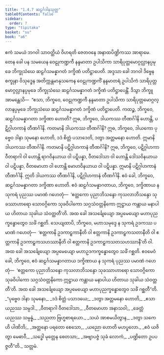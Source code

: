 ```yaml
---
title: "1.4.7 ဆဠင်္ဂဒါနသုတ္တ"
tableOfContents: false
sidebar:
  order: 7
type: "tipitaka"
basket: "su"
book: "a6"
---
```



<DynamicBreadcrumb />

<Division number="37" book="a6" e="ch" v="16" p="295">

<Paragraph number="242" book="a6">
ဧကံ သမယံ ဘဂဝါ သာဝတ္ထိယံ ဝိဟရတိ ဇေတဝနေ အနာထပိဏ္ဍိကဿ အာရာမေ. တေန ခေါ ပန သမယေန ဝေဠုကဏ္ဍကီ နန္ဒမာတာ ဥပါသိကာ သာရိပုတ္တမောဂ္ဂလ္လာနပ္ပမုခေ ဘိက္ခုသံဃေ ဆဠင်္ဂသမန္နာဂတံ ဒက္ခိဏံ ပတိဋ္ဌာပေတိ. အဒ္ဒသာ ခေါ ဘဂဝါ ဒိဗ္ဗေန စက္ခုနာ ဝိသုဒ္ဓေန အတိက္ကန္တမာနုသကေန ဝေဠုကဏ္ဍကိံ နန္ဒမာတရံ ဥပါသိကံ သာရိပုတ္တမောဂ္ဂလ္လာနပ္ပမုခေ ဘိက္ခုသံဃေ ဆဠင်္ဂသမန္နာဂတံ ဒက္ခိဏံ ပတိဋ္ဌာပေန္တိံ. ဒိသွာ ဘိက္ခူ အာမန္တေသိ—  “ဧသာ, ဘိက္ခဝေ, ဝေဠုကဏ္ဍကီ နန္ဒမာတာ ဥပါသိကာ သာရိပုတ္တမောဂ္ဂလ္လာနပ္ပမုခေ ဘိက္ခုသံဃေ ဆဠင်္ဂသမန္နာဂတံ ဒက္ခိဏံ ပတိဋ္ဌာပေတိ.
</Paragraph>

<Paragraph number="243" book="a6">
ကထဉ္စ, ဘိက္ခဝေ, ဆဠင်္ဂသမန္နာဂတာ ဒက္ခိဏာ ဟောတိ? ဣဓ, ဘိက္ခဝေ, ဒါယကဿ တီဏင်္ဂါနိ ဟောန္တိ, ပဋိဂ္ဂါဟကာနံ တီဏင်္ဂါနိ. ကတမာနိ ဒါယကဿ တီဏင်္ဂါနိ? ဣဓ, ဘိက္ခဝေ, ဒါယကော ပုဗ္ဗေဝ ဒါနာ သုမနော ဟောတိ, ဒဒံ စိတ္တံ ပသာဒေတိ, ဒတွာ အတ္တမနော ဟောတိ. ဣမာနိ ဒါယကဿ တီဏင်္ဂါနိ.
</Paragraph>

<Paragraph number="244" book="a6">
ကတမာနိ ပဋိဂ္ဂါဟကာနံ တီဏင်္ဂါနိ? ဣဓ, ဘိက္ခဝေ, ပဋိဂ္ဂါဟကာ ဝီတရာဂါ ဝါ ဟောန္တိ ရာဂဝိနယာယ ဝါ ပဋိပန္နာ, ဝီတဒေါသာ ဝါ ဟောန္တိ ဒေါသဝိနယာယ ဝါ ပဋိပန္နာ, ဝီတမောဟာ ဝါ ဟောန္တိ မောဟဝိနယာယ ဝါ ပဋိပန္နာ. ဣမာနိ ပဋိဂ္ဂါဟကာနံ တီဏင်္ဂါနိ. ဣတိ ဒါယကဿ တီဏင်္ဂါနိ, ပဋိဂ္ဂါဟကာနံ တီဏင်္ဂါနိ. ဧဝံ ခေါ, ဘိက္ခဝေ, ဆဠင်္ဂသမန္နာဂတာ ဒက္ခိဏာ ဟောတိ.
</Paragraph>

<Paragraph number="245" book="a6">
ဧဝံ ဆဠင်္ဂသမန္နာဂတာယ, ဘိက္ခဝေ, ဒက္ခိဏာယ န သုကရံ ပုညဿ ပမာဏံ ဂဟေတုံ—  ‘ဧတ္တကော ပုညာဘိသန္ဒော ကုသလာဘိသန္ဒော သုခဿာဟာရော သောဝဂ္ဂိကော သုခဝိပါကော သဂ္ဂသံဝတ္တနိကော ဣဋ္ဌာယ ကန္တာယ မနာပါယ ဟိတာယ သုခါယ သံဝတ္တတီ’တိ. အထ ခေါ အသင်္ချေယျော အပ္ပမေယျော မဟာပုညက္ခန္ဓောတွေဝ သင်္ခံ ဂစ္ဆတိ.
</Paragraph>

<Paragraph number="246" book="a6">
သေယျထာပိ, ဘိက္ခဝေ, မဟာသမုဒ္ဒေ န သုကရံ ဥဒကဿ ပမာဏံ ဂဟေတုံ—  ‘ဧတ္တကာနိ ဥဒကာဠှကာနီတိ ဝါ ဧတ္တကာနိ ဥဒကာဠှကသတာနီတိ ဝါ ဧတ္တကာနိ ဥဒကာဠှကသဟဿာနီတိ ဝါ ဧတ္တကာနိ ဥဒကာဠှကသတသဟဿာနီ’တိ ဝါ. အထ ခေါ အသင်္ချေယျော အပ္ပမေယျော မဟာဥဒကက္ခန္ဓောတွေဝ သင်္ခံ ဂစ္ဆတိ. ဧဝမေဝံ ခေါ, ဘိက္ခဝေ, ဧဝံ ဆဠင်္ဂသမန္နာဂတာယ ဒက္ခိဏာယ န သုကရံ ပုညဿ ပမာဏံ ဂဟေတုံ—  ‘ဧတ္တကော ပုညာဘိသန္ဒော ကုသလာဘိသန္ဒော သုခဿာဟာရော သောဝဂ္ဂိကော သုခဝိပါကော သဂ္ဂသံဝတ္တနိကော ဣဋ္ဌာယ ကန္တာယ မနာပါယ ဟိတာယ သုခါယ သံဝတ္တတီ’တိ. အထ ခေါ အသင်္ချေယျော အပ္ပမေယျော မဟာပုညက္ခန္ဓောတွေဝ သင်္ခံ ဂစ္ဆတီ”တိ.
</Paragraph>

<Paragraph number="247" type="verses" book="a6">
_“ပုဗ္ဗေဝ ဒါနာ သုမနော,_  
_ဒဒံ စိတ္တံ ပသာဒယေ;_  
_ဒတွာ အတ္တမနော ဟောတိ,_  
_ဧသာ ယညဿ သမ္ပဒါ._  

</Paragraph>

<Paragraph number="248" type="verses" book="a6">
_ဝီတရာဂါ ဝီတဒေါသာ,_  
_ဝီတမောဟာ အနာသဝါ;_  
_ခေတ္တံ ယညဿ သမ္ပန္နံ,_  
_သညတာ ဗြဟ္မစာရယော._  

</Paragraph>

<Paragraph number="249" type="verses" book="a6">
_သယံ အာစမယိတွာန,_  
_ဒတွာ သကေဟိ ပါဏိဘိ;_  
_အတ္တနော ပရတော စေသော,_  
_ယညော ဟောတိ မဟပ္ဖလော._  

</Paragraph>

<Paragraph number="250" type="verses" book="a6">
_ဧဝံ ယဇိတွာ မေဓာဝီ,_  
_သဒ္ဓေါ မုတ္တေန စေတသာ;_  
_အဗျာပဇ္ဇံ သုခံ လောကံ,_  
_ပဏ္ဍိတော ဥပပဇ္ဇတီ”တိ._  


</Paragraph>
</Division>

<Paragraph number="251" type="center" book="a6">
သတ္တမံ.
</Paragraph>